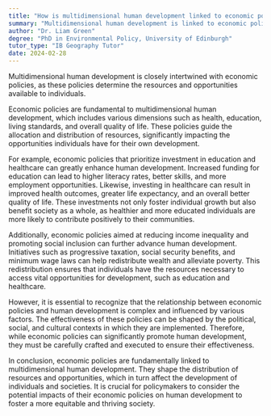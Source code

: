 ```yaml
---
title: "How is multidimensional human development linked to economic policies?"
summary: "Multidimensional human development is linked to economic policies as they shape the resources and opportunities available to individuals."
author: "Dr. Liam Green"
degree: "PhD in Environmental Policy, University of Edinburgh"
tutor_type: "IB Geography Tutor"
date: 2024-02-28
---
```


Multidimensional human development is closely intertwined with economic policies, as these policies determine the resources and opportunities available to individuals.

Economic policies are fundamental to multidimensional human development, which includes various dimensions such as health, education, living standards, and overall quality of life. These policies guide the allocation and distribution of resources, significantly impacting the opportunities individuals have for their own development.

For example, economic policies that prioritize investment in education and healthcare can greatly enhance human development. Increased funding for education can lead to higher literacy rates, better skills, and more employment opportunities. Likewise, investing in healthcare can result in improved health outcomes, greater life expectancy, and an overall better quality of life. These investments not only foster individual growth but also benefit society as a whole, as healthier and more educated individuals are more likely to contribute positively to their communities.

Additionally, economic policies aimed at reducing income inequality and promoting social inclusion can further advance human development. Initiatives such as progressive taxation, social security benefits, and minimum wage laws can help redistribute wealth and alleviate poverty. This redistribution ensures that individuals have the resources necessary to access vital opportunities for development, such as education and healthcare.

However, it is essential to recognize that the relationship between economic policies and human development is complex and influenced by various factors. The effectiveness of these policies can be shaped by the political, social, and cultural contexts in which they are implemented. Therefore, while economic policies can significantly promote human development, they must be carefully crafted and executed to ensure their effectiveness.

In conclusion, economic policies are fundamentally linked to multidimensional human development. They shape the distribution of resources and opportunities, which in turn affect the development of individuals and societies. It is crucial for policymakers to consider the potential impacts of their economic policies on human development to foster a more equitable and thriving society.
    